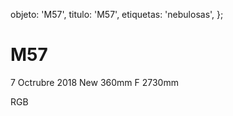 
  objeto: 'M57',
  titulo: 'M57',
  etiquetas: 'nebulosas',
};

# M57

<Imagen
  src="objeto/m57_20181000_2_m57_f.jpg"
  fecha="20181000"
/>

 7 Octrubre 2018 New 360mm F 2730mm

<Imagen
  src="objeto/m57_20121100_1_rgbpix3.jpg"
  fecha="20121100"
/>

 RGB